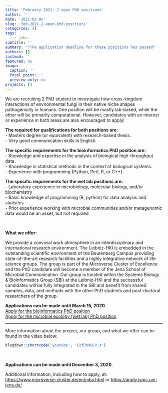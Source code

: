 ```yaml
---
title: 'February 2021: 2 open PhD positions'
author: ''
date: '2021-02-05'
slug: 'feb-2021-2-open-phd-positions'
categories: []
tags:   
    - jobs
subtitle: ''
summary: '*The application deadline for these positions has passed*'
authors: []
lastmod: ''
featured: no
image:
  caption: ''
  focal_point: ''
  preview_only: no
projects: []
---
```


We are recruiting 2 PhD student to investigate how cross-kingdom interactions of environmental fungi in their native niche shapes pathogenicity in humans. One position will be mostly lab-based, while the other will be primarily computational. However, candidates with an interest or experience in both areas are also encouraged to apply!

**The required for qualifications for both positions are:**  
- Masters degree (or equivalent) with research-based thesis.  
- Very good communication skills in English. 

**The specific requirements for the bioinformatics PhD position are:**  
- Knowledge and expertise in the analysis of biological high-throughput data.  
- Knowledge in statistical methods in the context of biological systems.  
- Experience with programming (Python, Perl, R, or C++).  

**The specific requirements for the wet lab positions are:**  
- Laboratory experience in microbiology, molecular biology, and/or biochemistry  
- Basic knowledge of programming (R, python) for data analysis and statistics  
- Prior experience working with microbial communities and/or metagenomic data would be an asset, but not required  

<br>

**What we offer:**  

We provide a convivial work atmosphere in an interdisciplinary and international research environment. The Leibniz-HKI is embedded in the outstanding scientific environment of the Beutenberg Campus providing state-of-the-art research facilities and a highly integrative network of life science groups. The group is part of the Microverse Cluster of Excellence and the PhD candidate will become a member of the Jena School of Microbial Communication. Our group is located within the Systems Biology & Bioinformatics Group (SBI) at the Leibniz-HKI and the successful candidates will be fully integrated in the SBI and benefit from shared samples, data, and methods with the other PhD students and post-doctoral researchers of the group.  

**Applications can be made until March 15, 2020**.  
[Apply for the bioinformatics PhD position](https://jobs.hki-jena.de/jobs/Doctoral-Researcher-fdivm-in-Bioinformatics-eng-j279.html)  
[Apply for the microbial ecology (wet lab) PhD position](https://jobs.hki-jena.de/jobs/Doctoral-Researcher-fdivm-in-Microbial-Ecology-eng-j280.html)  

***

More information about the project, our group, and what we offer can be found in the video below:

```r
blogdown::shortcode('youtube', 'EcfDhdQCV_4')
```
<br>

 


**Applications can be made until December 3, 2020**.  

Additional information, including how to apply, at:<br>
<https://www.microverse-cluster.de/en/jobs.html> or <https://apply.jsmc.uni-jena.de/>
<br>